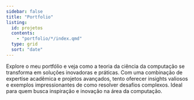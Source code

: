 ```yaml
---
sidebar: false
title: "Portfolio"
listing:
  id: projetos
  contents: 
    - "portfolio/*/index.qmd"
  type: grid
  sort: "date"
---
```


Explore o meu portfólio e veja como a teoria da ciência da computação se transforma em soluções inovadoras e práticas. Com uma combinação de expertise acadêmica e projetos avançados, tento oferecer insights valiosos e exemplos impressionantes de como resolver desafios complexos. Ideal para quem busca inspiração e inovação na área da computação.


::: {#projetos}
:::
